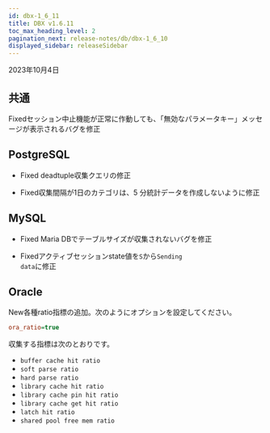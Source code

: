 ```yaml
---
id: dbx-1_6_11
title: DBX v1.6.11
toc_max_heading_level: 2
pagination_next: release-notes/db/dbx-1_6_10
displayed_sidebar: releaseSidebar
---
```


2023年10月4日

## 共通

<p><Status>Fixed</Status>セッション中止機能が正常に作動しても、「無効なパラメータキー」メッセージが表示されるバグを修正</p>

## PostgreSQL

- <Status>Fixed</Status> deadtuple収集クエリの修正

- <Status>Fixed</Status>収集間隔が1日のカテゴリは、5 分統計データを作成しないように修正

## MySQL

- <Status>Fixed</Status> Maria DBでテーブルサイズが収集されないバグを修正

- <Status>Fixed</Status>アクティブセッションstate値を<code>S</code>から<code>Sending data</code>に修正

## Oracle

<p><Status>New</Status>各種ratio指標の追加。次のようにオプションを設定してください。</p>

```ini title='whatap.conf'
ora_ratio=true
```

収集する指標は次のとおりです。

- `buffer cache hit ratio`
- `soft parse ratio`
- `hard parse ratio`
- `library cache hit ratio`
- `library cache pin hit ratio`
- `library cache get hit ratio`
- `latch hit ratio`
- `shared pool free mem ratio`
